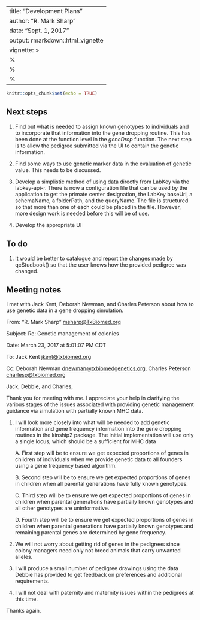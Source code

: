 ---
title: "Development Plans"
author: "R. Mark Sharp"
date: "Sept. 1, 2017"
output: rmarkdown::html_vignette
vignette: >
  %\VignetteEngine{knitr::knitr}
  %\VignetteIndexEntry{Development Plans}
  %\usepackage[UTF-8]{inputenc}
------

```r
knitr::opts_chunk$set(echo = TRUE)
```
## Next steps
1. Find out what is needed to assign known genotypes to individuals and to 
    incorporate that information into the gene dropping routine.
    This has been done at the function level in the _geneDrop_ function. 
    The next step is to allow the pedigree submitted via the UI to contain
    the genetic information.
2. Find some ways to use genetic marker data in the evaluation of genetic 
   value. This needs to be discussed.
3. Develop a simplistic method of using data directly from LabKey via the 
   labkey-api-r. There is now a configuration file that can be used by 
   the application to get the primate center designation, the LabKey 
   baseUrl, a schemaName, a folderPath, and the queryName. 
   The file is structured so that more than one of each could be placed in the 
   file. However, more design work is needed before this will be of use.
 
4. Develop the appropriate UI

## To do
1. It would be better to catalogue and report the changes made by qcStudbook()
   so that the user knows how the provided pedigree was changed.
   
## Meeting notes

I met with Jack Kent, Deborah Newman, and Charles Peterson about how to use
genetic data in a gene dropping simulation.

From: "R. Mark Sharp" <msharp@TxBiomed.org>

Subject: Re: Genetic management of colonies

Date: March 23, 2017 at 5:01:07 PM CDT

To: Jack Kent <jkent@txbiomed.org>

Cc: Deborah Newman <dnewman@txbiomedgenetics.org>, 
Charles Peterson <charlesp@txbiomed.org>

Jack, Debbie, and Charles,

Thank you for meeting with me. I appreciate your help in clarifying the 
various stages of the issues associated with providing genetic management 
guidance via simulation with partially known MHC data. 

1. I will look more closely into what will be needed to add genetic 
information and gene frequency information into the gene dropping routines 
in the kinship2 package. The initial implementation will use only a single 
locus, which should be a sufficient for MHC data

	A. First step will be to ensure we get expected proportions of genes in 
	children of individuals when we provide genetic data to all founders using 
	a gene frequency based algorithm.

	B. Second step will be to ensure we get expected proportions of genes in 
	children when all parental generations have fully known genotypes.

	C. Third step will be to ensure we get expected proportions of genes in 
	children when parental generations have partially known genotypes and all 
	other genotypes are uninformative.

	D. Fourth step will be to ensure we get expected proportions of genes in 
	children when parental generations have partially known genotypes and 
	remaining parental genes are determined by gene frequency.

2. We will not worry about getting rid of genes in the pedigrees since colony 
managers need only not breed animals that carry unwanted alleles.

3. I will produce a small number of pedigree drawings using the data Debbie 
has provided to get feedback on preferences and additional requirements.

4. I will not deal with paternity and maternity issues within the pedigrees 
at this time.

Thanks again.

